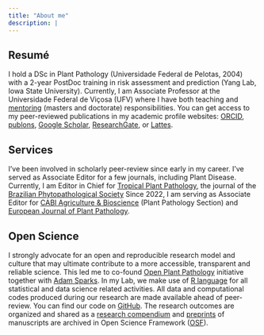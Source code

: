 ```yaml
---
title: "About me"
description: |
---
```


## Resumé

I hold a DSc in Plant Pathology (Universidade Federal de Pelotas, 2004) with a 2-year PostDoc training in risk assessment and prediction (Yang Lab, Iowa State University). Currently, I am Associate Professor at the Universidade Federal de Viçosa (UFV) where I have both teaching and [mentoring](lab.html) (masters and doctorate) responsibilities. You can get access to my peer-reviewed publications in my academic profile websites: [ORCID](https://orcid.org/0000-0003-4398-409X), [publons](https://publons.com/researcher/2740078/emerson-m-del-ponte/), [Google Scholar](https://scholar.google.com.br/citations?user=LgNDabAAAAAJ&hl=en), [ResearchGate](https://www.researchgate.net/profile/Emerson-Del-Ponte/research), or [Lattes](http://lattes.cnpq.br/9460309107496381).

## Services

I've been involved in scholarly peer-review since early in my career. I've served as Associate Editor for a few journals, including Plant Disease. Currently, I am Editor in Chief for [Tropical Plant Pathology](www.sbfitopatologia.org.br/tpp), the journal of the [Brazilian Phytopathological Society](www.sbfitopatologia.org.br) Since 2022, I am serving as Associate Editor for [CABI Agriculture & Bioscience](https://cabiagbio.biomedcentral.com/about/editorial-board) (Plant Pathology Section) and [European Journal of Plant Pathology](https://www.springer.com/journal/10658/editors).

## Open Science

I strongly advocate for an open and reproducible research model and culture that may ultimate contribute to a more accessible, transparent and reliable science. This led me to co-found [Open Plant Pathology](http://www.openplantpathology.org/) initiative together with [Adam Sparks](http://adamhsparks.com). In my Lab, we make use of [R language](https://www.r-project.org/) for all statistical and data science related activities. All data and computational codes produced during our research are made available ahead of peer-review. You can find our code on [GitHub](https://github.com/emdelponte). The research outcomes are organized and shared as a [research compendium](https://research-compendium.science/) and [preprints](https://publicationethics.org/resources/discussion-documents/preprints) of manuscripts are archived in Open Science Framework ([OSF](https://osf.io/jb6yd)).
